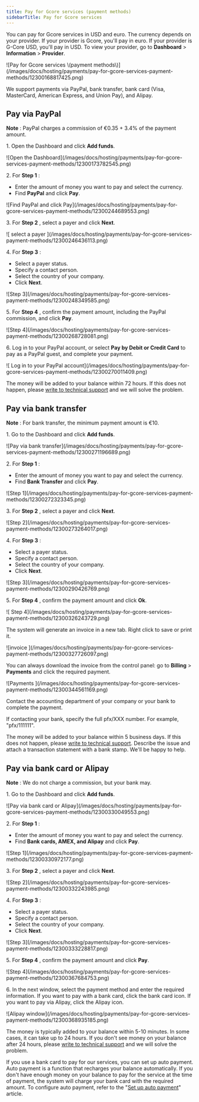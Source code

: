 ---
title: Pay for Gcore services (payment methods)
sidebarTitle: Pay for Gcore services
---

You can pay for Gcore services in USD and euro. The currency depends on your provider. If your provider is Gcore, you'll pay in euro. If your provider is G-Core USD, you'll pay in USD. To view your provider, go to **Dashboard** > **Information** > **Provider**.


<Frame>![Pay for Gcore services \(payment methods\)](/images/docs/hosting/payments/pay-for-gcore-services-payment-methods/12300168817425.png)</Frame>



We support payments via PayPal, bank transfer, bank card (Visa, MasterCard, American Express, and Union Pay), and Alipay.

## Pay via PayPal

**Note** : PayPal charges a commission of €0.35 + 3.4% of the payment amount.

1\. Open the Dashboard and click **Add funds**.


<Frame>![Open the Dashboard](/images/docs/hosting/payments/pay-for-gcore-services-payment-methods/12300173782545.png)</Frame>



2\. For **Step 1** :

  * Enter the amount of money you want to pay and select the currency.
  * Find **PayPal** and click **Pay**.


<Frame>![Find PayPal and click Pay](/images/docs/hosting/payments/pay-for-gcore-services-payment-methods/12300244689553.png)</Frame>



3\. For **Step 2** , select a payer and click **Next**.


<Frame>![ select a payer ](/images/docs/hosting/payments/pay-for-gcore-services-payment-methods/12300246436113.png)</Frame>



4\. For **Step 3** :

  * Select a payer status.
  * Specify a contact person.
  * Select the country of your company.
  * Click **Next**.


<Frame>![Step 3](/images/docs/hosting/payments/pay-for-gcore-services-payment-methods/12300248349585.png)</Frame>



5\. For **Step 4** , confirm the payment amount, including the PayPal commission, and click **Pay**.


<Frame>![Step 4](/images/docs/hosting/payments/pay-for-gcore-services-payment-methods/12300268728081.png)</Frame>



6\. Log in to your PayPal account, or select **Pay by Debit or Credit Card** to pay as a PayPal guest, and complete your payment.


<Frame>![ Log in to your PayPal account](/images/docs/hosting/payments/pay-for-gcore-services-payment-methods/12300270011409.png)</Frame>



The money will be added to your balance within 72 hours. If this does not happen, please [write to technical support](/hosting/contact-our-technical-support) and we will solve the problem.

## Pay via bank transfer

**Note** : For bank transfer, the minimum payment amount is €10.

1\. Go to the Dashboard and click **Add funds**.


<Frame>![Pay via bank transfer](/images/docs/hosting/payments/pay-for-gcore-services-payment-methods/12300271196689.png)</Frame>



2\. For **Step 1** :

  * Enter the amount of money you want to pay and select the currency.
  * Find **Bank Transfer** and click **Pay**.


<Frame>![Step 1](/images/docs/hosting/payments/pay-for-gcore-services-payment-methods/12300272323345.png)</Frame>



3\. For **Step 2** , select a payer and click **Next**.


<Frame>![Step 2](/images/docs/hosting/payments/pay-for-gcore-services-payment-methods/12300273264017.png)</Frame>



4\. For **Step 3** :

  * Select a payer status.
  * Specify a contact person.
  * Select the country of your company.
  * Click **Next**.


<Frame>![Step 3](/images/docs/hosting/payments/pay-for-gcore-services-payment-methods/12300290426769.png)</Frame>



5\. For **Step 4** , confirm the payment amount and click **Ok**.


<Frame>![ Step 4](/images/docs/hosting/payments/pay-for-gcore-services-payment-methods/12300326243729.png)</Frame>



The system will generate an invoice in a new tab. Right click to save or print it.


<Frame>![invoice ](/images/docs/hosting/payments/pay-for-gcore-services-payment-methods/12300327726097.png)</Frame>



You can always download the invoice from the control panel: go to **Billing** > **Payments** and click the required payment.


<Frame>![Payments ](/images/docs/hosting/payments/pay-for-gcore-services-payment-methods/12300344561169.png)</Frame>



Contact the accounting department of your company or your bank to complete the payment.

If contacting your bank, specify the full pfx/XXX number. For example, "pfx/111111".

The money will be added to your balance within 5 business days. If this does not happen, please [write to technical support](/hosting/contact-our-technical-support). Describe the issue and attach a transaction statement with a bank stamp. We'll be happy to help.

## Pay via bank card or Alipay

**Note** : We do not charge a commission, but your bank may.

1\. Go to the Dashboard and click **Add funds**.


<Frame>![Pay via bank card or Alipay](/images/docs/hosting/payments/pay-for-gcore-services-payment-methods/12300330049553.png)</Frame>



2\. For **Step 1** :

  * Enter the amount of money you want to pay and select the currency.
  * Find **Bank cards, AMEX, and Alipay** and click **Pay**.


<Frame>![Step 1](/images/docs/hosting/payments/pay-for-gcore-services-payment-methods/12300330972177.png)</Frame>



3\. For **Step 2** , select a payer and click **Next**.


<Frame>![Step 2](/images/docs/hosting/payments/pay-for-gcore-services-payment-methods/12300332243985.png)</Frame>



4\. For **Step 3** :

  * Select a payer status.
  * Specify a contact person.
  * Select the country of your company.
  * Click **Next**.


<Frame>![Step 3](/images/docs/hosting/payments/pay-for-gcore-services-payment-methods/12300333228817.png)</Frame>



5\. For **Step 4** , confirm the payment amount and click **Pay**.


<Frame>![Step 4](/images/docs/hosting/payments/pay-for-gcore-services-payment-methods/12300367684753.png)</Frame>



6\. In the next window, select the payment method and enter the required information. If you want to pay with a bank card, click the bank card icon. If you want to pay via Alipay, click the Alipay icon.


<Frame>![Alipay window](/images/docs/hosting/payments/pay-for-gcore-services-payment-methods/12300368935185.png)</Frame>



The money is typically added to your balance within 5-10 minutes. In some cases, it can take up to 24 hours. If you don't see money on your balance after 24 hours, please [write to technical support](/hosting/contact-our-technical-support) and we will solve the problem.

If you use a bank card to pay for our services, you can set up auto payment. Auto payment is a function that recharges your balance automatically. If you don't have enough money on your balance to pay for the service at the time of payment, the system will charge your bank card with the required amount. To configure auto payment, refer to the "[Set up auto payment](/hosting/payments/set-up-auto-payment)" article.